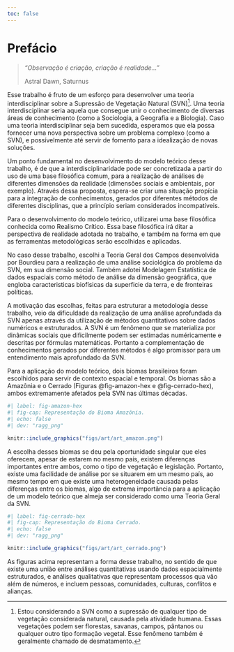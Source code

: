 ```yaml
---
toc: false
---
```


# Prefácio {.unnumbered}

> *"Observação é criação,*
> *criação é realidade..."*
>
> Astral Dawn, Saturnus

Esse trabalho é fruto de um esforço para desenvolver uma teoria interdisciplinar sobre a Supressão de Vegetação Natural (SVN)[^index-1]. Uma teoria interdisciplinar seria aquela que consegue unir o conhecimento de diversas áreas de conhecimento (como a Sociologia, a Geografia e a Biologia). Caso uma teoria interdisciplinar seja bem sucedida, esperamos que ela possa fornecer uma nova perspectiva sobre um problema complexo (como a SVN), e possívelmente até servir de fomento para a idealização de novas soluções.

[^index-1]: Estou considerando a SVN como a supressão de qualquer tipo de vegetação considerada natural, causada pela atividade humana. Essas vegetações podem ser florestas, savanas, campos, pântanos ou qualquer outro tipo formação vegetal. Esse fenômeno também é geralmente chamado de desmatamento.

Um ponto fundamental no desenvolvimento do modelo teórico desse trabalho, é de que a interdisciplinaridade pode ser concretizada a partir do uso de uma base filosófica comum, para a realização de análises de diferentes dimensões da realidade (dimensões sociais e ambientais, por exemplo). Através dessa proposta, espera-se criar uma situação propícia para a integração de conhecimentos, gerados por diferentes métodos de diferentes disciplinas, que a princípio seriam considerados incompatíveis.

Para o desenvolvimento do modelo teórico, utilizarei uma base filosófica conhecida como Realismo Crítico. Essa base filosófica irá ditar a perspectiva de realidade adotada no trabalho, e também na forma em que as ferramentas metodológicas serão escolhidas e aplicadas.

No caso desse trabalho, escolhi a Teoria Geral dos Campos desenvolvida por Bourdieu para a realização de uma análise sociológica do problema da SVN, em sua dimensão social. Também adotei Modelagem Estatística de dados espaciais como método de análise da dimensão geográfica, que engloba caracteristicas biofísicas da superficie da terra, e de fronteiras políticas.

A motivação das escolhas, feitas para estruturar a metodologia desse trabalho, veio da dificuldade da realização de uma análise aprofundada da SVN apenas através da utilização de métodos quantitativos sobre dados numéricos e estruturados. A SVN é um fenômeno que se materializa por dinâmicas sociais que dificilmente podem ser estimadas numéricamente e descritas por fórmulas matemáticas. Portanto a complementação de conhecimentos gerados por diferentes métodos é algo promissor para um entendimento mais aprofundado da SVN.

Para a aplicação do modelo teórico, dois biomas brasileiros foram escolhidos para servir de contexto espacial e temporal. Os biomas são a Amazônia e o Cerrado (Figuras @fig-amazon-hex e @fig-cerrado-hex), ambos extremamente afetados pela SVN nas últimas décadas.

```r
#| label: fig-amazon-hex
#| fig-cap: Representação do Bioma Amazônia.
#| echo: false
#| dev: "ragg_png"

knitr::include_graphics("figs/art/art_amazon.png")

```

A escolha desses biomas se deu pela oportunidade singular que eles oferecem, apesar de estarem no mesmo país, existem diferenças importantes entre ambos, como o tipo de vegetação e legislação. Portanto, existe uma facilidade de análise por se situarem em um mesmo país, ao mesmo tempo em que existe uma heterogeneidade causada pelas diferenças entre os biomas, algo de extrema importância para a aplicação de um modelo teórico que almeja ser considerado como uma Teoria Geral da SVN.

```r
#| label: fig-cerrado-hex
#| fig-cap: Representação do Bioma Cerrado.
#| echo: false
#| dev: "ragg_png"

knitr::include_graphics("figs/art/art_cerrado.png")

```

As figuras acima representam a forma desse trabalho, no sentido de que existe uma união entre análises quantitativas usando dados espacialmente estruturados, e análises qualitativas que representam processos qua vão além de números, e incluem pessoas, comunidades, culturas, conflitos e alianças.